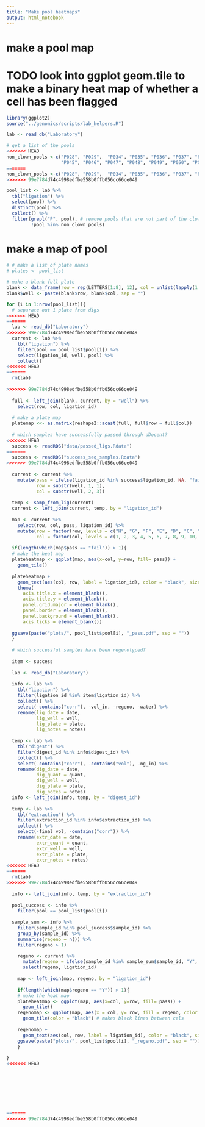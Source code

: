 ```yaml
---
title: "Make pool heatmaps"
output: html_notebook
---
```


# make a pool map 

# TODO look into ggplot geom.tile to make a binary heat map of whether a cell has been flagged

```r
library(ggplot2)
source("../genomics/scripts/lab_helpers.R")

lab <- read_db("Laboratory")

# get a list of the pools
<<<<<<< HEAD
non_clown_pools <-c("P028", "P029",  "P034", "P035", "P036", "P037", "P038", "P043", "P044",
                    "P045", "P046", "P047", "P048", "P049", "P050", "P051", "P052") 
=======
non_clown_pools <-c("P028", "P029",  "P034", "P035", "P036", "P037", "P038", "P043", "P044", "P045", "P046", "P047", "P048", "P049", "P050", "P051", "P052") 
>>>>>>> 99e7784d74c4998edfbe558b0ffb056cc66ce049

pool_list <- lab %>% 
  tbl("ligation") %>% 
  select(pool) %>% 
  distinct(pool) %>% 
  collect() %>% 
  filter(grepl("P", pool), # remove pools that are not part of the clownfish project
         !pool %in% non_clown_pools) 
```

# make a map of pool

```r

# # make a list of plate names
# plates <- pool_list

# make a blank full plate
blank <- data_frame(row = rep(LETTERS[1:8], 12), col = unlist(lapply(1:12, rep, 8)))
blank$well <- paste(blank$row, blank$col, sep = "")

for (i in 1:nrow(pool_list)){
  # separate out 1 plate from digs
<<<<<<< HEAD
=======
  lab <- read_db("Laboratory")
>>>>>>> 99e7784d74c4998edfbe558b0ffb056cc66ce049
  current <- lab %>% 
    tbl("ligation") %>% 
    filter(pool == pool_list$pool[i]) %>% 
    select(ligation_id, well, pool) %>% 
    collect()
<<<<<<< HEAD
=======
  rm(lab)
  
>>>>>>> 99e7784d74c4998edfbe558b0ffb056cc66ce049
  
  full <- left_join(blank, current, by = "well") %>% 
    select(row, col, ligation_id)
  
  # make a plate map
  platemap <<- as.matrix(reshape2::acast(full, full$row ~ full$col))
  
  # which samples have successfully passed through dDocent?
<<<<<<< HEAD
  success <- readRDS("data/passed_ligs.Rdata")
=======
  success <- readRDS("success_seq_samples.Rdata")
>>>>>>> 99e7784d74c4998edfbe558b0ffb056cc66ce049
  
  current <- current %>%
    mutate(pass = ifelse(ligation_id %in% success$ligation_id, NA, "fail"), 
           row = substr(well, 1, 1), 
           col = substr(well, 2, 3))
  
  temp <- samp_from_lig(current)
  current <- left_join(current, temp, by = "ligation_id")
  
  map <- current %>% 
    select(row, col, pass, ligation_id) %>% 
    mutate(row = factor(row, levels = c("H", "G", "F", "E", "D", "C", "B", "A")), 
           col = factor(col, levels = c(1, 2, 3, 4, 5, 6, 7, 8, 9, 10, 11, 12)))
  
  if(length(which(map$pass == "fail")) > 1){
  # make the heat map
  plateheatmap <- ggplot(map, aes(x=col, y=row, fill= pass)) + 
    geom_tile()
  
  plateheatmap + 
    geom_text(aes(col, row, label = ligation_id), color = "black", size = 4) +
    theme(
      axis.title.x = element_blank(),
      axis.title.y = element_blank(),
      panel.grid.major = element_blank(),
      panel.border = element_blank(),
      panel.background = element_blank(),
      axis.ticks = element_blank())
  
  ggsave(paste("plots/", pool_list$pool[i], "_pass.pdf", sep = ""))
  }
  
  # which successful samples have been regenotyped?
  
  item <- success
  
  lab <- read_db("Laboratory")
  
  info <- lab %>% 
    tbl("ligation") %>% 
    filter(ligation_id %in% item$ligation_id) %>% 
    collect() %>% 
    select(-contains("corr"), -vol_in, -regeno, -water) %>% 
    rename(lig_date = date,
           lig_well = well, 
           lig_plate = plate, 
           lig_notes = notes)
  
  temp <- lab %>% 
    tbl("digest") %>% 
    filter(digest_id %in% info$digest_id) %>% 
    collect() %>% 
    select(-contains("corr"), -contains("vol"), -ng_in) %>% 
    rename(dig_date = date,
           dig_quant = quant, 
           dig_well = well, 
           dig_plate = plate, 
           dig_notes = notes)
  info <- left_join(info, temp, by = "digest_id")
  
  temp <- lab %>% 
    tbl("extraction") %>% 
    filter(extraction_id %in% info$extraction_id) %>% 
    collect() %>%
    select(-final_vol, -contains("corr")) %>% 
    rename(extr_date = date, 
           extr_quant = quant, 
           extr_well = well,
           extr_plate = plate, 
           extr_notes = notes)
<<<<<<< HEAD
=======
  rm(lab)
>>>>>>> 99e7784d74c4998edfbe558b0ffb056cc66ce049
  
  info <- left_join(info, temp, by = "extraction_id")
  
  pool_success <- info %>% 
    filter(pool == pool_list$pool[i])
  
  sample_sum <- info %>% 
    filter(sample_id %in% pool_success$sample_id) %>% 
    group_by(sample_id) %>% 
    summarise(regeno = n()) %>% 
    filter(regeno > 1)

    regeno <- current %>% 
      mutate(regeno = ifelse(sample_id %in% sample_sum$sample_id, "Y", NA)) %>% 
      select(regeno, ligation_id)
    
    map <- left_join(map, regeno, by = "ligation_id")
    
    if(length(which(map$regeno == "Y")) > 1){
    # make the heat map
    plateheatmap <- ggplot(map, aes(x=col, y=row, fill= pass)) + 
      geom_tile()
    regenomap <- ggplot(map, aes(x = col, y= row, fill = regeno, color = "blue")) +
      geom_tile(color = "black") # makes black lines between cels
    
    regenomap + 
      geom_text(aes(col, row, label = ligation_id), color = "black", size = 4) 
    ggsave(paste("plots/", pool_list$pool[i], "_regeno.pdf", sep = ""))
    }
    
}
<<<<<<< HEAD

  
  
  




=======
>>>>>>> 99e7784d74c4998edfbe558b0ffb056cc66ce049
```

